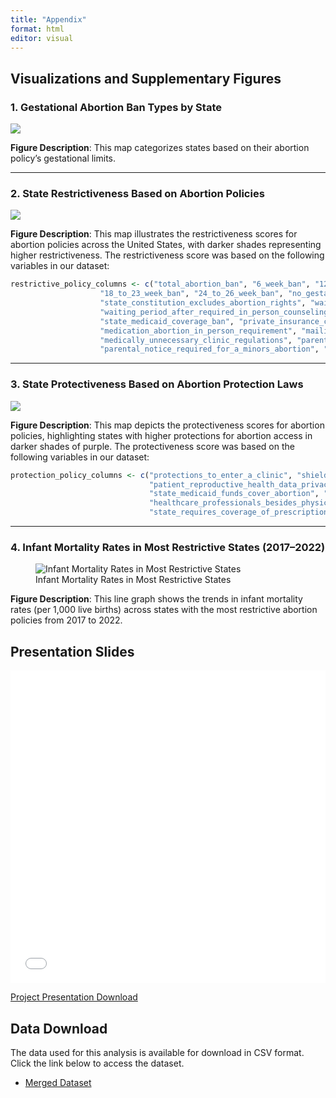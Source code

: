 ```yaml
---
title: "Appendix"
format: html
editor: visual
---
```



## Visualizations and Supplementary Figures


### 1. Gestational Abortion Ban Types by State
![](images/gestational_ban_type.png)

**Figure Description**: This map categorizes states based on their abortion policy's gestational limits.

---

### 2. State Restrictiveness Based on Abortion Policies
![](images/restrictive_map.png)

**Figure Description**: This map illustrates the restrictiveness scores for abortion policies across the United States, with darker shades representing higher restrictiveness. The restrictiveness score was based on the following variables in our dataset: 

```r
restrictive_policy_columns <- c("total_abortion_ban", "6_week_ban", "12_week_ban", "15_week_ban", 
                    "18_to_23_week_ban", "24_to_26_week_ban", "no_gestational_ban", 
                    "state_constitution_excludes_abortion_rights", "waiting_period_after_counseling", 
                    "waiting_period_after_required_in_person_counseling", "forced_ultrasound", 
                    "state_medicaid_coverage_ban", "private_insurance_coverage_ban", 
                    "medication_abortion_in_person_requirement", "mailing_abortion_pills_banned", 
                    "medically_unnecessary_clinic_regulations", "parental_consent_required_for_minors_abortion", 
                    "parental_notice_required_for_a_minors_abortion", "only_physicians_can_provide_abortions")
```
---

### 3. State Protectiveness Based on Abortion Protection Laws
![](images/protective_map.png)

**Figure Description**: This map depicts the protectiveness scores for abortion policies, highlighting states with higher protections for abortion access in darker shades of purple. The protectiveness score was based on the following variables in our dataset: 
```r
protection_policy_columns <- c("protections_to_enter_a_clinic", "shield_law_protecting_providers", 
                               "patient_reproductive_health_data_privacy","state_constitution_protects_abortion_rights",
                               "state_medicaid_funds_cover_abortion", "private_health_plans_required_to_cover_abortion",
                               "healthcare_professionals_besides_physicians_provide_abortions","state_fund_for_abortion_care",
                               "state_requires_coverage_of_prescription_contraception")
```

---

### 4. Infant Mortality Rates in Most Restrictive States (2017–2022)
![Infant Mortality Rates in Most Restrictive States](images/infant_mortality_in_most_restrictive_states.png)

**Figure Description**: This line graph shows the trends in infant mortality rates (per 1,000 live births) across states with the most restrictive abortion policies from 2017 to 2022.


## Presentation Slides 

<iframe src="images/presentation_slides.pdf" width="100%" height="500px" style="border: none;">

</iframe>

[Project Presentation Download](images/presentation_slides.pdf)


## Data Download

The data used for this analysis is available for download in CSV format. Click the link below to access the dataset.

- [Merged Dataset](data/clean_data/merged_data.csv)
